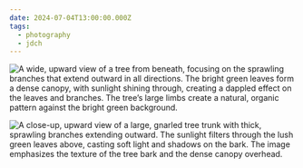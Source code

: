 ```yaml
---
date: 2024-07-04T13:00:00.000Z
tags:
  - photography
  - jdch
---
```

![A wide, upward view of a tree from beneath, focusing on the sprawling branches that extend outward in all directions. The bright green leaves form a dense canopy, with sunlight shining through, creating a dappled effect on the leaves and branches. The tree’s large limbs create a natural, organic pattern against the bright green background.](../../assets/photos/20240704-IMG_9683.jpg)

![A close-up, upward view of a large, gnarled tree trunk with thick, sprawling branches extending outward. The sunlight filters through the lush green leaves above, casting soft light and shadows on the bark. The image emphasizes the texture of the tree bark and the dense canopy overhead.](../../assets/photos/20240704-IMG_9690.jpg)